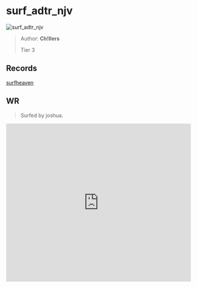 
# surf_adtr_njv

![surf_adtr_njv](https://raw.githubusercontent.com/Sayt123/SurfMapPics/Maps-and-bonuses/csgo/surf_adtr_njv.jpg)

> Author: **Ch!llers**
>
> Tier 3

## Records

[surfheaven](https://surfheaven.eu/map/surf_adtr_njv)

## WR

> Surfed by joshua.

<iframe
width="100%"
height="430"
src="https://www.youtube.com/embed/1GMo8IYENp8"
frameborder="0"
allow="accelerometer; autoplay; clipboard-write; encrypted-media; gyroscope; picture-in-picture"
allowFullScreen
/>

```md

[Surf Timer] - josh finished in 00:32:69 (WR -00:00:20). Improving by 00:00:34
[Surf Timer] - josh beat the map record! Rank: 1/1857

Previous WR holder: kusche


```
                